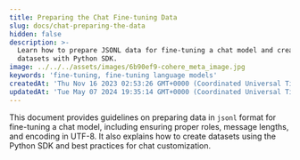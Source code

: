 ```yaml
---
title: Preparing the Chat Fine-tuning Data
slug: docs/chat-preparing-the-data
hidden: false
description: >-
  Learn how to prepare JSONL data for fine-tuning a chat model and create
  datasets with Python SDK.
image: ../../../assets/images/6b90ef9-cohere_meta_image.jpg
keywords: 'fine-tuning, fine-tuning language models'
createdAt: 'Thu Nov 16 2023 02:53:26 GMT+0000 (Coordinated Universal Time)'
updatedAt: 'Tue May 07 2024 19:35:14 GMT+0000 (Coordinated Universal Time)'
---
```

This document provides guidelines on preparing data in `jsonl` format for fine-tuning a chat model, including ensuring proper roles, message lengths, and encoding in UTF-8. It also explains how to create datasets using the Python SDK and best practices for chat customization.
